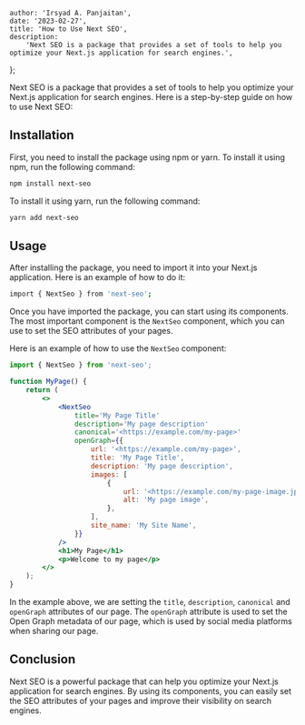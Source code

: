 
    author: 'Irsyad A. Panjaitan',
    date: '2023-02-27',
    title: 'How to Use Next SEO',
    description:
        'Next SEO is a package that provides a set of tools to help you optimize your Next.js application for search engines.',
};


Next SEO is a package that provides a set of tools to help you optimize your Next.js application for search engines. Here is a step-by-step guide on how to use Next SEO:

## Installation

First, you need to install the package using npm or yarn. To install it using npm, run the following command:

```bash
npm install next-seo
```

To install it using yarn, run the following command:

```bash
yarn add next-seo
```

## Usage

After installing the package, you need to import it into your Next.js application. Here is an example of how to do it:

```bash
import { NextSeo } from 'next-seo';
```

Once you have imported the package, you can start using its components. The most important component is the `NextSeo` component, which you can use to set the SEO attributes of your pages.

Here is an example of how to use the `NextSeo` component:

```jsx
import { NextSeo } from 'next-seo';

function MyPage() {
    return (
        <>
            <NextSeo
                title='My Page Title'
                description='My page description'
                canonical='<https://example.com/my-page>'
                openGraph={{
                    url: '<https://example.com/my-page>',
                    title: 'My Page Title',
                    description: 'My page description',
                    images: [
                        {
                            url: '<https://example.com/my-page-image.jpg>',
                            alt: 'My page image',
                        },
                    ],
                    site_name: 'My Site Name',
                }}
            />
            <h1>My Page</h1>
            <p>Welcome to my page</p>
        </>
    );
}
```

In the example above, we are setting the `title`, `description`, `canonical` and `openGraph` attributes of our page. The `openGraph` attribute is used to set the Open Graph metadata of our page, which is used by social media platforms when sharing our page.

## Conclusion

Next SEO is a powerful package that can help you optimize your Next.js application for search engines. By using its components, you can easily set the SEO attributes of your pages and improve their visibility on search engines.
